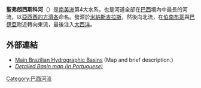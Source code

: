 
{{NoteTA
|T=zh-hk:聖弗朗西斯科河; zh-tw:聖法蘭西斯科河
|1=zh-hk:聖弗朗西斯科河; zh-tw:聖法蘭西斯科河
}}
{{Geobox|River
|image         = Canindé de São Francisco-002.jpg
|country       = 巴西
|country_flag  = 1
|discharge     = 2943
|discharge_max = 11718
|discharge_min = 1480
|length        = 2830
|watershed     = 641000
|basin         = 
|map           = São Francisco basin map.png
|map_caption   = 聖芳濟各河河盆
}}
{{河流|聖弗朗西斯科河|[[图像:Rio_São_Francisco.jpg|300px]]|3160|?|?|63萬|[[巴西|巴西]][[米納斯吉拉斯|米納斯吉拉斯]]|[[大西洋|大西洋]]|[[巴西|巴西]]|}}
'''聖弗朗西斯科河'''（{{lang-pt|'''Rio São Francisco'''}}）是[[南美洲|南美洲]]第4大水系，也是河道全部在[[巴西|巴西]]境內中最長的河流，以[[亞西西的方濟各|亞西西的方濟各]]命名。發源於[[米納斯吉拉斯|米納斯吉拉斯]]，然後向北流，在[[伯南布哥|伯南布哥]]與[[巴伊亞|巴伊亞]]附近轉向東流，最後注入[[大西洋|大西洋]]。

== 外部連結 ==
* [https://web.archive.org/web/20071228233742/http://www.brcactaceae.org/hydrography.html#francisco Main Brazilian Hydrographic Basins] (Map and brief description.)
* [https://web.archive.org/web/20060214050354/http://www.transportes.gov.br/bit/mapas/mapclick/hidro/bcsfran.htm ''Detailed Basin map (in Portuguese)'']

{{DEFAULTSORT:São Francisco}}
[[Category:巴西河流|Category:巴西河流]]